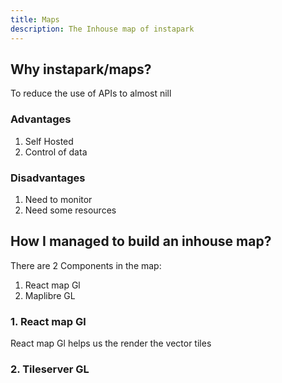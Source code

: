 ```yaml
---
title: Maps
description: The Inhouse map of instapark
---
```


## Why instapark/maps?
To reduce the use of APIs to almost nill 

### Advantages
1. Self Hosted
2. Control of data

### Disadvantages
1. Need to monitor
2. Need some resources

## How I managed to build an inhouse map?
There are 2 Components in the map:
1. React map Gl
2. Maplibre GL

### 1. React map Gl
React map Gl helps us the render the vector tiles

### 2. Tileserver GL
